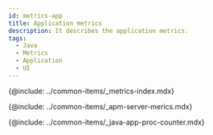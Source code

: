 ```yaml
---
id: metrics-app
title: Application metrics
description: It describes the application metrics.
tags:
  - Java
  - Metrics
  - Application
  - UI
---
```



{@include: ../common-items/_metrics-index.mdx}

{@include: ../common-items/_apm-server-merics.mdx}

{@include: ../common-items/_java-app-proc-counter.mdx}
